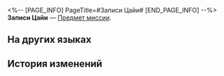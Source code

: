<%-- [PAGE_INFO]
PageTitle=#Записи Цайи#
[END_PAGE_INFO] --%>
{{Предмет Инфобокс
|id          = 140223
|Изображение = Предмет Записи Цайи.png
|Тип         = Предмет миссии
|Инвентарь   = Миссии
|Редкость    = 3
|Эффект      = 
|Описание    = Цайи надеется, что подруга как следует позаботится о её дочери и поможет исполнить все её мечты... Кроме мечты стать лётчиком-истребителем.
}}
'''Записи Цайи''' — [[Предмет миссии]].

==На других языках==
{{На других языках
|en   = Caiyi's Exchange Diary
|zhs  = 采翼的交换日记
|zht  = 采翼的交換日記
|ja   = 采翼の交換日記
|ko   = 채이의 교환 일기
|es   = Diario de intercambios de Caiyi
|fr   = Journal partagé de Caiyi
|ru   = Записи Цайи
|th   = ไดอารี่แลกเปลี่ยนของ Caiyi
|vi   = Nhật Ký Trao Đổi Của Caiyi
|de   = Caiyis Austauschtagebuch
|id   = Diari Pertukaran Caiyi
|pt   = Diário de Conversa da Caiyi
}}

==История изменений==
{{История изменений|3.5}}